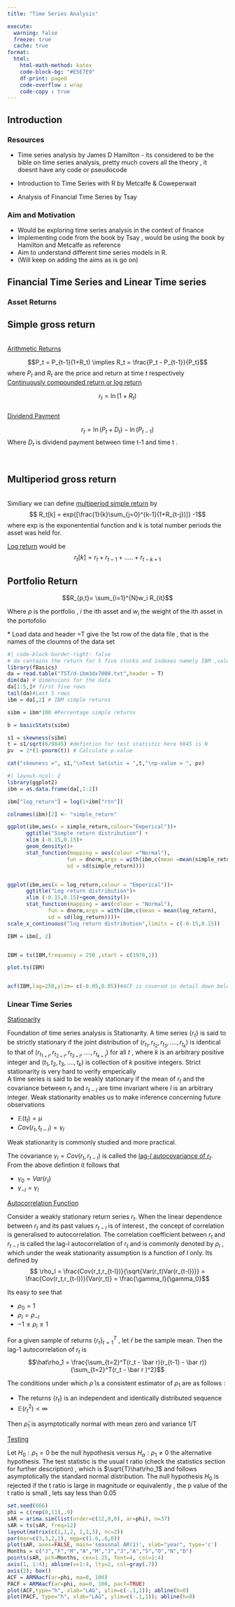 ```yaml
---
title: "Time Series Analysis"

execute: 
  warning: false
  freeze: true
  cache: true
format:
  html:
    html-math-method: katex
    code-block-bg: "#E5E7E9"
    df-print: paged
    code-overflow : wrap
    code-copy : true
---
```


## Introduction

### Resources

-   Time series analysis by James D Hamilton - its considered to be the bible on time series analysis, pretty much covers all the theory , it doesnt have any code or pseudocode

-   Introduction to Time Series with R by Metcalfe & Coweperwait

-   Analysis of Financial Time Series by Tsay

### Aim and Motivation

-   Would be exploring time series analysis in the context of finance
-   Implementing code from the book by Tsay , would be using the book by Hamilton and Metcalfe as reference
-   Aim to understand different time series models in R.
-   (Will keep on adding the aims as is go on)

## Financial Time Series and Linear Time series

### Asset Returns

::: {#def-Simple_gross_return}
## Simple gross return

<br/> <u>Arithmetic Returns</u>

$$P_t = P_{t-1}(1+R_t) \implies R_t = \frac{P_t - P_{t-1}}{P_t}$$ where $P_t$ and $R_t$ are the price and return at time $t$ respectively <br/> <u>Continuously compounded return or log return</u>

$$r_t = \ln(1+R_t)$$ <br/> <u>Dividend Payment</u>

$$r_t = \ln(P_t + D_t) -\ln(P_{t-1})$$ Where $D_t$ is dividend payment between time t-1 and time t .
:::

<br/>

::: {#def-Multiperiod_simple_return}
## Multiperiod gross return

<br/> Similiary we can define <u>multiperiod simple return</u> by $$ R_t[k] = exp{[\frac{1}{k}\sum_{j=0}^{k-1}(1+R_{t-j})]} -1$$ where exp is the exponentential function and k is total number periods the asset was held for.

<u>Log return</u> would be $$ r_t[k] = r_t +r_{t-1}+.....+r_{t-k+1}$$
:::

::: {#def-Portfolio_return}
## Portfolio Return

$$R_{p,t}= \sum_{i=1}^{N}w_i R_{it}$$

Where $p$ is the portfolio , $i$ the ith asset and $w_i$ the weight of the ith asset in the portofolio
:::

[\* Load data and header =T give the 1st row of the data file , that is the names of the cloumns of the data set]{.aside}

```r
#| code-block-border-right: false
# da contains the return for 5 five stocks and indexes namely IBM ,value-weighted , equal-weighted and S&P composite index from 1970 to 2008
library(fBasics)
da = read.table("TST/d-ibm3dx7008.txt",header = T) 
dim(da) # dimensions for the data
da[1:5,]# first five rows
tail(da)#Last 5 rows
ibm = da[,2] # IBM simple returns

sibm = ibm*100 #Percentage simple returns 

b = basicStats(sibm)

s1 = skewness(sibm)
t = s1/sqrt(6/9845) #defintion for test statistic here 9845 is N 
pv  = 2*(1-pnorm(t)) # Calculate p-value

cat("skewness =", s1,"\nTest Satistic = ",t,"\np-value = ", pv)

```

```r
#| layout-ncol: 2
library(ggplot2)
ibm = as.data.frame(da[,1:2])

ibm["log_return"] = log(1+ibm["rtn"])

colnames(ibm)[2] <- "simple_return"

ggplot(ibm,aes(x = simple_return,colour="Emperical"))+
      ggtitle("Simple return distribution") + 
      xlim (-0.15,0.15)+
      geom_density()+
      stat_function(mapping = aes(colour ="Normal"),
                   fun = dnorm,args = with(ibm,c(mean =mean(simple_return),
                   sd = sd(simple_return))))


ggplot(ibm,aes(x = log_return,colour = "Emperical"))+
      ggtitle("Log return distribution")+ 
      xlim (-0.15,0.15)+geom_density()+
      stat_function(mapping = aes(colour = "Normal"),
             fun = dnorm,args = with(ibm,c(mean = mean(log_return),
             sd = sd(log_return))))+ 
scale_x_continuous("log return distribution",limits = c(-0.15,0.15))

```

```r

IBM = ibm[, 2]


IBM = ts(IBM,frequency = 250 ,start = c(1970,1))

plot.ts(IBM)


acf(IBM,lag=250,ylim= c(-0.05,0.05))#ACF is covered in detail down below , the x axis label is fraction of unit time 
```

### Linear Time Series

<u> Stationarity</u>

Foundation of time series analysis is Stationarity. A time series $\{r_t\}$ is said to be strictly stationary if the joint distribution of $(r_{t_{1}},r_{t_{2}},r_{t_{3}},....,r_{t_{k}})$ is identical to that of $(r_{t_{1+t}},r_{t_{2+t}},r_{t_{3+t}},....,r_{t_{k+t}})$ for all $t$ , where $k$ is an arbitrary positive integer and $(t_1,t_2,t_3,....,t_k)$ is collection of $k$ positive integers. Strict stationarity is very hard to verify emperically <br/> A time series is said to be weakly stationary if the mean of $r_t$ and the covariance between $r_t$ and $r_{t-l}$ are time invariant where $l$ is an arbitrary integer. Weak stationarity enables us to make inference concerning future observations

-   $\mathbb{E}(t_t) = \mu$
-   $Cov(r_t,t_{t-l}) = \gamma_l$

Weak stationarity is commonly studied and more practical.

The covariance $\gamma_l = Cov(r_t,r_{t-l})$ is called the <u>lag-$l$ autocovariance of $r_t$</u>. From the above defintion it follows that

-   $\gamma_0=Var(r_t)$
-   $\gamma_{-l} = \gamma_l$

<u> Autocorrelation Function</u>

Consider a weakly stationary return series $r_t$. When the linear dependence between $r_t$ and its past values $r_{t-l}$ is of interest , the concept of correlation is generalised to autocorrelation. The correlation coefficient between $r_t$ and $r_{t-l}$ is called the lag-l autocorrelation of $r_t$ and is commonly denoted by $\rho_l$ , which under the weak stationarity assumption is a function of l only. Its defined by $$ \rho_l = \frac{Cov(r_t,r_{t-l})}{\sqrt{Var(r_t)Var(r_{t-l})}} = \frac{Cov(r_t,r_{t-l})}{Var(r_t)} = \frac{\gamma_l}{\gamma_0}$$

Its easy to see that

-   $\rho_0 = 1$
-   $\rho_l = \rho_{-l}$
-   $-1\leq \rho_l \leq 1$

For a given sample of returns $\{r_t\}_{t=1}^T$ , let $\bar r$ be the sample mean. Then the lag-1 autocorrelation of $r_t$ is $$\hat\rho_1 = \frac{\sum_{t=2}^T(r_t - \bar r)(r_{t-1} - \bar r)}{\sum_{t=2}^T(r_t - \bar r )^2}$$

The conditions under which $\hat\rho$ is a consistent estimator of $\rho_1$ are as follows :

-   The returns $\{r_t\}$ is an independent and identically distributed sequence
-   $\mathbb{E}(r_t^2) < \infty$

Then $\hat\rho_1$ is asymptotically normal with mean zero and variance 1/T

<u>Testing</u>

Let $H_0 : \rho_1 = 0$ be the null hypothesis versus $H_a : \rho_1 \neq 0$ the alternative hypothesis. The test statistic is the usual t ratio (check the statistics section for further description) , which is $\sqrt{T}\hat\rho_1$ and follows asymptotically the standard normal distribution. The null hypothesis $H_0$ is rejected if the t ratio is large in magnitude or equivalently , the p value of the t ratio is small , lets say less than 0.05

```r

set.seed(666)
phi = c(rep(0,11),.9)
sAR = arima.sim(list(order=c(12,0,0), ar=phi), n=37)
sAR = ts(sAR, freq=12)
layout(matrix(c(1,1,2, 1,1,3), nc=2))
par(mar=c(3,3,2,1), mgp=c(1.6,.6,0))
plot(sAR, axes=FALSE, main='seasonal AR(1)', xlab="year", type='c')
Months = c("J","F","M","A","M","J","J","A","S","O","N","D") 
points(sAR, pch=Months, cex=1.25, font=4, col=1:4)
axis(1, 1:4); abline(v=1:4, lty=2, col=gray(.7))
axis(2); box()
ACF = ARMAacf(ar=phi, ma=0, 100)
PACF = ARMAacf(ar=phi, ma=0, 100, pacf=TRUE)
plot(ACF,type="h", xlab="LAG", ylim=c(-.1,1)); abline(h=0) 
plot(PACF, type="h", xlab="LAG", ylim=c(-.1,1)); abline(h=0)
```
